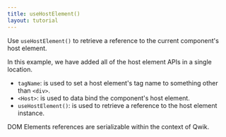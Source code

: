 ```yaml
---
title: useHostElement()
layout: tutorial
---
```


Use `useHostElement()` to retrieve a reference to the current component's host element. 

In this example, we have added all of the host element APIs in a single location.
- `tagName`: is used to set a host element's tag name to something other than `<div>`.
- `<Host>`: is used to data bind the component's host element. 
- `useHostElement()`: is used to retrieve a reference to the host element instance.


DOM Elements references are serializable within the context of Qwik.